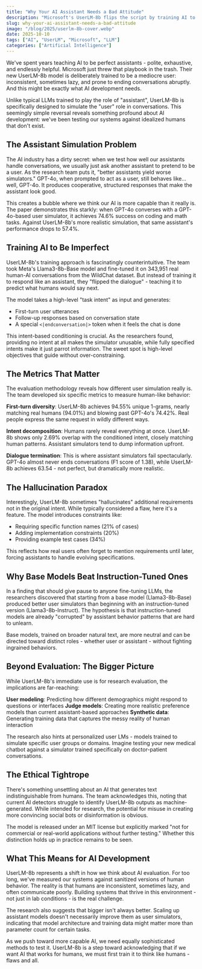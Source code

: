 ```yaml
---
title: "Why Your AI Assistant Needs a Bad Attitude"
description: "Microsoft's UserLM-8b flips the script by training AI to think like messy, inconsistent humans instead of perfect assistants."
slug: why-your-ai-assistant-needs-a-bad-attitude
image: "/blog/2025/userlm-8b-cover.webp"
date: 2025-10-10
tags: ["AI", "UserLM", "Microsoft", "LLM"]
categories: ["Artificial Intelligence"]
---
```


We've spent years teaching AI to be perfect assistants - polite, exhaustive, and endlessly helpful. Microsoft just threw that playbook in the trash. Their new UserLM-8b model is deliberately trained to be a mediocre user: inconsistent, sometimes lazy, and prone to ending conversations abruptly. And this might be exactly what AI development needs.

Unlike typical LLMs trained to play the role of "assistant", UserLM-8b is specifically designed to simulate the "user" role in conversations. This seemingly simple reversal reveals something profound about AI development: we've been testing our systems against idealized humans that don't exist.

## The Assistant Simulation Problem

The AI industry has a dirty secret: when we test how well our assistants handle conversations, we usually just ask another assistant to pretend to be a user. As the research team puts it, "better assistants yield worse simulators." GPT-4o, when prompted to act as a user, still behaves like... well, GPT-4o. It produces cooperative, structured responses that make the assistant look good.

This creates a bubble where we think our AI is more capable than it really is. The paper demonstrates this starkly: when GPT-4o converses with a GPT-4o-based user simulator, it achieves 74.6% success on coding and math tasks. Against UserLM-8b's more realistic simulation, that same assistant's performance drops to 57.4%.


## Training AI to Be Imperfect

UserLM-8b's training approach is fascinatingly counterintuitive. The team took Meta's Llama3-8b-Base model and fine-tuned it on 343,951 real human-AI conversations from the WildChat dataset. But instead of training it to respond like an assistant, they "flipped the dialogue" - teaching it to predict what humans would say next.

The model takes a high-level "task intent" as input and generates:
- First-turn user utterances
- Follow-up responses based on conversation state
- A special `<|endconversation|>` token when it feels the chat is done

This intent-based conditioning is crucial. As the researchers found, providing no intent at all makes the simulator unusable, while fully specified intents make it just parrot information. The sweet spot is high-level objectives that guide without over-constraining.

## The Metrics That Matter

The evaluation methodology reveals how different user simulation really is. The team developed six specific metrics to measure human-like behavior:

**First-turn diversity**: UserLM-8b achieves 94.55% unique 1-grams, nearly matching real humans (94.01%) and blowing past GPT-4o's 74.42%. Real people express the same request in wildly different ways.

**Intent decomposition**: Humans rarely reveal everything at once. UserLM-8b shows only 2.69% overlap with the conditioned intent, closely matching human patterns. Assistant simulators tend to dump information upfront.

**Dialogue termination**: This is where assistant simulators fail spectacularly. GPT-4o almost never ends conversations (F1 score of 1.38), while UserLM-8b achieves 63.54 - not perfect, but dramatically more realistic.

## The Hallucination Paradox

Interestingly, UserLM-8b sometimes "hallucinates" additional requirements not in the original intent. While typically considered a flaw, here it's a feature. The model introduces constraints like:
- Requiring specific function names (21% of cases)
- Adding implementation constraints (20%)
- Providing example test cases (34%)

This reflects how real users often forget to mention requirements until later, forcing assistants to handle evolving specifications.

## Why Base Models Beat Instruction-Tuned Ones

In a finding that should give pause to anyone fine-tuning LLMs, the researchers discovered that starting from a base model (Llama3-8b-Base) produced better user simulators than beginning with an instruction-tuned version (Llama3-8b-Instruct). The hypothesis is that instruction-tuned models are already "corrupted" by assistant behavior patterns that are hard to unlearn.

Base models, trained on broader natural text, are more neutral and can be directed toward distinct roles - whether user or assistant - without fighting ingrained behaviors.

## Beyond Evaluation: The Bigger Picture

While UserLM-8b's immediate use is for research evaluation, the implications are far-reaching:

**User modeling**: Predicting how different demographics might respond to questions or interfaces
**Judge models**: Creating more realistic preference models than current assistant-based approaches
**Synthetic data**: Generating training data that captures the messy reality of human interaction

The research also hints at personalized user LMs - models trained to simulate specific user groups or domains. Imagine testing your new medical chatbot against a simulator trained specifically on doctor-patient conversations.

## The Ethical Tightrope

There's something unsettling about an AI that generates text indistinguishable from humans. The team acknowledges this, noting that current AI detectors struggle to identify UserLM-8b outputs as machine-generated. While intended for research, the potential for misuse in creating more convincing social bots or disinformation is obvious.

The model is released under an MIT license but explicitly marked "not for commercial or real-world applications without further testing." Whether this distinction holds up in practice remains to be seen.

## What This Means for AI Development

UserLM-8b represents a shift in how we think about AI evaluation. For too long, we've measured our systems against sanitized versions of human behavior. The reality is that humans are inconsistent, sometimes lazy, and often communicate poorly. Building systems that thrive in this environment - not just in lab conditions - is the real challenge.

The research also suggests that bigger isn't always better. Scaling up assistant models doesn't necessarily improve them as user simulators, indicating that model architecture and training data might matter more than parameter count for certain tasks.

As we push toward more capable AI, we need equally sophisticated methods to test it. UserLM-8b is a step toward acknowledging that if we want AI that works for humans, we must first train it to think like humans - flaws and all.